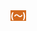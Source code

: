 <span style="font-weight:bold;background:#D2691E;color:white;">'''(～)'''</span>'''{{{1|補充}}}'''<noinclude>
{{Documentation}}
</noinclude>